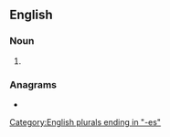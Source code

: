 ==English==

===Noun===
{{head|en|noun plural form}}

# {{plural of|splish|lang=en}}

===Anagrams===
* {{anagrams|en|shipless}}

[[Category:English plurals ending in "-es"]]